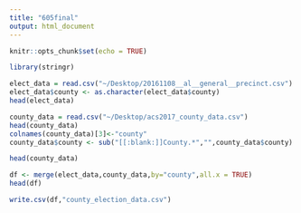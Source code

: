 ```yaml
---
title: "605final"
output: html_document
---
```


```r
knitr::opts_chunk$set(echo = TRUE)
```
```r
library(stringr)
```

```r
elect_data = read.csv("~/Desktop/20161108__al__general__precinct.csv")
elect_data$county <- as.character(elect_data$county)
head(elect_data)
```
```r
county_data = read.csv("~/Desktop/acs2017_county_data.csv")
head(county_data)
colnames(county_data)[3]<-"county"
county_data$county <- sub("[[:blank:]]County.*","",county_data$county)

head(county_data)
```
```r
df <- merge(elect_data,county_data,by="county",all.x = TRUE)
head(df)
```

```r
write.csv(df,"county_election_data.csv")
```

